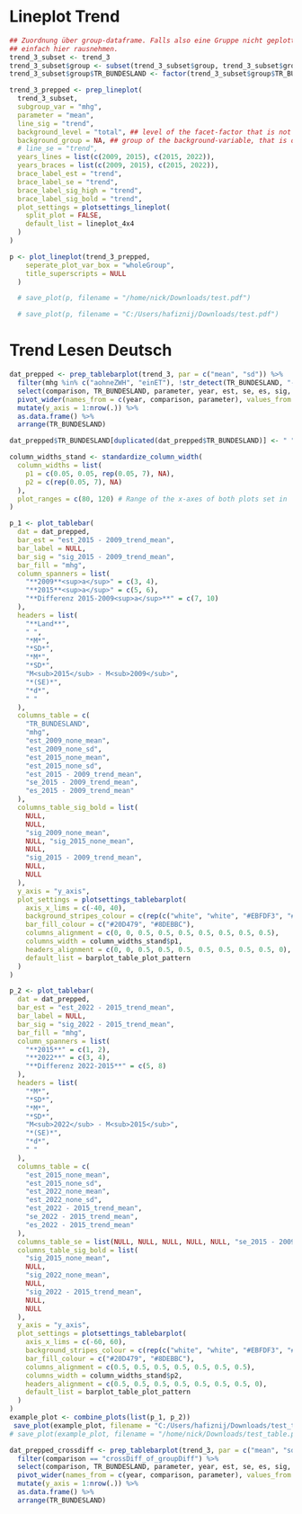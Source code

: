 # Lineplot Trend

```r
## Zuordnung über group-dataframe. Falls also eine Gruppe nicht geplottet werden soll,
## einfach hier rausnehmen.
trend_3_subset <- trend_3
trend_3_subset$group <- subset(trend_3_subset$group, trend_3_subset$group$mhg %in% c("einET", "ersteGen") | is.na(trend_3$group$mhg))
trend_3_subset$group$TR_BUNDESLAND <- factor(trend_3_subset$group$TR_BUNDESLAND)

trend_3_prepped <- prep_lineplot(
  trend_3_subset,
  subgroup_var = "mhg",
  parameter = "mean",
  line_sig = "trend",
  background_level = "total", ## level of the facet-factor that is not plotted as facet, but as background-line.
  background_group = NA, ## group of the background-variable, that is only plotted as background line
  # line_se = "trend",
  years_lines = list(c(2009, 2015), c(2015, 2022)),
  years_braces = list(c(2009, 2015), c(2015, 2022)),
  brace_label_est = "trend",
  brace_label_se = "trend",
  brace_label_sig_high = "trend",
  brace_label_sig_bold = "trend",
  plot_settings = plotsettings_lineplot(
    split_plot = FALSE,
    default_list = lineplot_4x4
  )
)

p <- plot_lineplot(trend_3_prepped,
    seperate_plot_var_box = "wholeGroup",
    title_superscripts = NULL
  )

  # save_plot(p, filename = "/home/nick/Downloads/test.pdf")

  # save_plot(p, filename = "C:/Users/hafiznij/Downloads/test.pdf")
```



# Trend Lesen Deutsch


```r
dat_prepped <- prep_tablebarplot(trend_3, par = c("mean", "sd")) %>%
  filter(mhg %in% c("aohneZWH", "einET"), !str_detect(TR_BUNDESLAND, "- total")) %>%
  select(comparison, TR_BUNDESLAND, parameter, year, est, se, es, sig, mhg) %>%
  pivot_wider(names_from = c(year, comparison, parameter), values_from = c(est, se, es, sig)) %>%
  mutate(y_axis = 1:nrow(.)) %>%
  as.data.frame() %>%
  arrange(TR_BUNDESLAND)

dat_prepped$TR_BUNDESLAND[duplicated(dat_prepped$TR_BUNDESLAND)] <- " "

column_widths_stand <- standardize_column_width(
  column_widths = list(
    p1 = c(0.05, 0.05, rep(0.05, 7), NA),
    p2 = c(rep(0.05, 7), NA)
  ),
  plot_ranges = c(80, 120) # Range of the x-axes of both plots set in 'axis_x_lims'.
)

p_1 <- plot_tablebar(
  dat = dat_prepped,
  bar_est = "est_2015 - 2009_trend_mean",
  bar_label = NULL,
  bar_sig = "sig_2015 - 2009_trend_mean",
  bar_fill = "mhg",
  column_spanners = list(
    "**2009**<sup>a</sup>" = c(3, 4),
    "**2015**<sup>a</sup>" = c(5, 6),
    "**Differenz 2015-2009<sup>a</sup>**" = c(7, 10)
  ),
  headers = list(
    "**Land**",
    " ",
    "*M*",
    "*SD*",
    "*M*",
    "*SD*",
    "M<sub>2015</sub> - M<sub>2009</sub>",
    "*(SE)*",
    "*d*",
    " "
  ),
  columns_table = c(
    "TR_BUNDESLAND",
    "mhg",
    "est_2009_none_mean",
    "est_2009_none_sd",
    "est_2015_none_mean",
    "est_2015_none_sd",
    "est_2015 - 2009_trend_mean",
    "se_2015 - 2009_trend_mean",
    "es_2015 - 2009_trend_mean"
  ),
  columns_table_sig_bold = list(
    NULL,
    NULL,
    "sig_2009_none_mean",
    NULL, "sig_2015_none_mean",
    NULL,
    "sig_2015 - 2009_trend_mean",
    NULL,
    NULL
  ),
  y_axis = "y_axis",
  plot_settings = plotsettings_tablebarplot(
    axis_x_lims = c(-40, 40),
    background_stripes_colour = c(rep(c("white", "white", "#EBFDF3", "#EBFDF3"), 8), "grey", "grey"),
    bar_fill_colour = c("#20D479", "#8DEBBC"),
    columns_alignment = c(0, 0, 0.5, 0.5, 0.5, 0.5, 0.5, 0.5, 0.5),
    columns_width = column_widths_stand$p1,
    headers_alignment = c(0, 0, 0.5, 0.5, 0.5, 0.5, 0.5, 0.5, 0.5, 0),
    default_list = barplot_table_plot_pattern
  )
)

p_2 <- plot_tablebar(
  dat = dat_prepped,
  bar_est = "est_2022 - 2015_trend_mean",
  bar_label = NULL,
  bar_sig = "sig_2022 - 2015_trend_mean",
  bar_fill = "mhg",
  column_spanners = list(
    "**2015**" = c(1, 2),
    "**2022**" = c(3, 4),
    "**Differenz 2022-2015**" = c(5, 8)
  ),
  headers = list(
    "*M*",
    "*SD*",
    "*M*",
    "*SD*",
    "M<sub>2022</sub> - M<sub>2015</sub>",
    "*(SE)*",
    "*d*",
    " "
  ),
  columns_table = c(
    "est_2015_none_mean",
    "est_2015_none_sd",
    "est_2022_none_mean",
    "est_2022_none_sd",
    "est_2022 - 2015_trend_mean",
    "se_2022 - 2015_trend_mean",
    "es_2022 - 2015_trend_mean"
  ),
  columns_table_se = list(NULL, NULL, NULL, NULL, NULL, "se_2015 - 2009_trend_mean", NULL),
  columns_table_sig_bold = list(
    "sig_2015_none_mean",
    NULL,
    "sig_2022_none_mean",
    NULL,
    "sig_2022 - 2015_trend_mean",
    NULL,
    NULL
  ),
  y_axis = "y_axis",
  plot_settings = plotsettings_tablebarplot(
    axis_x_lims = c(-60, 60),
    background_stripes_colour = c(rep(c("white", "white", "#EBFDF3", "#EBFDF3"), 8), "grey", "grey"),
    bar_fill_colour = c("#20D479", "#8DEBBC"),
    columns_alignment = c(0.5, 0.5, 0.5, 0.5, 0.5, 0.5, 0.5),
    columns_width = column_widths_stand$p2,
    headers_alignment = c(0.5, 0.5, 0.5, 0.5, 0.5, 0.5, 0.5, 0),
    default_list = barplot_table_plot_pattern
  )
)
example_plot <- combine_plots(list(p_1, p_2))
 save_plot(example_plot, filename = "C:/Users/hafiznij/Downloads/test_table.pdf", width = 320)
# save_plot(example_plot, filename = "/home/nick/Downloads/test_table.pdf", width = 320)
```


```r
dat_prepped_crossdiff <- prep_tablebarplot(trend_3, par = c("mean", "sd")) %>%
  filter(comparison == "crossDiff_of_groupDiff") %>%
  select(comparison, TR_BUNDESLAND, parameter, year, est, se, es, sig, mhg) %>%
  pivot_wider(names_from = c(year, comparison, parameter), values_from = c(est, se, es, sig)) %>%
  mutate(y_axis = 1:nrow(.)) %>%
  as.data.frame() %>%
  arrange(TR_BUNDESLAND)
```

